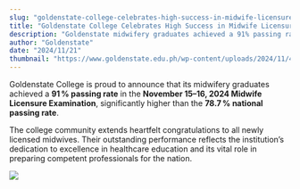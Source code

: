 ```yaml
---
slug: "goldenstate-college-celebrates-high-success-in-midwife-licensure-exam"
title: "Goldenstate College Celebrates High Success in Midwife Licensure Exam"
description: "Goldenstate midwifery graduates achieved a 91% passing rate in the November 2024 licensure examination..."
author: "Goldenstate"
date: "2024/11/21"
thumbnail: "https://www.goldenstate.edu.ph/wp-content/uploads/2024/11/467758860_984841823687642_6828755493399607000_n.jpg"
---
```


Goldenstate College is proud to announce that its midwifery graduates achieved a **91 % passing rate** in the **November 15–16, 2024 Midwife Licensure Examination**, significantly higher than the **78.7 % national passing rate**.

The college community extends heartfelt congratulations to all newly licensed midwives. Their outstanding performance reflects the institution’s dedication to excellence in healthcare education and its vital role in preparing competent professionals for the nation.

![](https://www.goldenstate.edu.ph/wp-content/uploads/2024/11/467758860_984841823687642_6828755493399607000_n.jpg)
